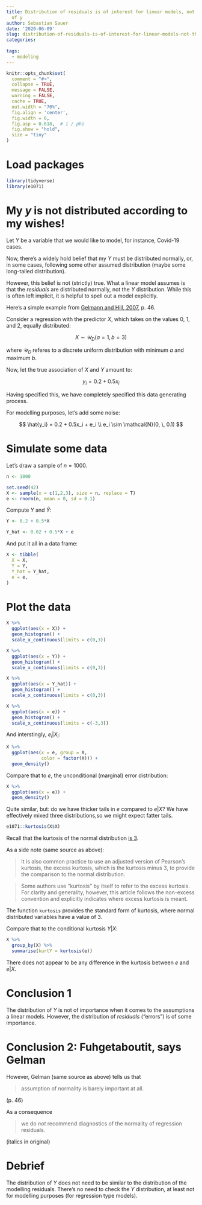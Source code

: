 ```yaml
---
title: Distribution of residuals is of interest for linear models, not the distribution
  of y
author: Sebastian Sauer
date: '2020-06-09'
slug: distribution-of-residuals-is-of-interest-for-linear-models-not-the-distribution-of-y
categories:
  
tags:
  - modeling
---
```




```r
knitr::opts_chunk$set(
  comment = "#>",
  collapse = TRUE,
  message = FALSE,
  warning = FALSE,
  cache = TRUE,
  out.width = "70%",
  fig.align = 'center',
  fig.width = 6,
  fig.asp = 0.618,  # 1 / phi
  fig.show = "hold",
  size = "tiny"
)
```



# Load packages

```r
library(tidyverse)
library(e1071)
```



# My $y$ is not distributed according to my wishes!

Let $Y$ be a variable that we would like to model, for instance, Covid-19 cases.

Now, there's a widely hold belief that my $Y$ must be distributed normally, or, in some cases, following some other assumed distribution (maybe some long-tailed distribution).

However, this belief is not (strictly) true. What a linear model assumes is that the *residuals* are distributed normally, not the $Y$ distribution. While this is often left implicit, it is helpful to spell out a model explicitly. 



Here's a simple example from [Gelmann and Hill, 2007](https://www.amazon.com/Analysis-Regression-Multilevel-Hierarchical-Models/dp/052168689X), p. 46.

Consider a regression with the predictor $X$, which takes on the values 0, 1, and 2, equally distributed:

$$
X \sim \mathcal{U}_D(a=1, b=3)
$$


where $\mathcal{U}_D$ referes to a discrete uniform distribution with minimum $a$ and maximum $b$.

Now, let the true association of $X$ and $Y$ amount to:

$$
y_i = 0.2 + 0.5x_i
$$

Having specified this, we have completely specified this data generating process.

For modelling purposes, let's add some noise:

$$
\hat{y_i} = 0.2 + 0.5x_i + e_i \\
e_i \sim \mathcal{N}(0, \, 0.1)
$$


# Simulate some data

Let's draw a sample of $n=1000$.


```r
n <- 1000

set.seed(42)
X <- sample(x = c(1,2,3), size = n, replace = T)
e <- rnorm(n, mean = 0, sd = 0.1)
```


Compute $Y$ and $\hat{Y}$:

```r
Y <- 0.2 + 0.5*X

Y_hat <- 0.02 + 0.5*X + e

```


And put it all in a data frame:

```r
X <- tibble(
  X = X,
  Y = Y,
  Y_hat = Y_hat,
  e = e,
)
```

# Plot the data 

```r
X %>%
  ggplot(aes(x = X)) +
  geom_histogram() +
  scale_x_continuous(limits = c(0,3))
```

```r
X %>%
  ggplot(aes(x = Y)) +
  geom_histogram() +
  scale_x_continuous(limits = c(0,3))
```


```r
X %>%
  ggplot(aes(x = Y_hat)) +
  geom_histogram() +
  scale_x_continuous(limits = c(0,3))
```


```r
X %>%
  ggplot(aes(x = e)) +
  geom_histogram() +
  scale_x_continuous(limits = c(-3,3))
```


And interstingly, $e_i|X_i$:


```r
X %>%
  ggplot(aes(x = e, group = X, 
             color = factor(X))) +
  geom_density()
```

Compare that to $e$, the unconditional (marginal) error distribution:


```r
X %>%
  ggplot(aes(x = e)) +
  geom_density()
```



Quite similar, but: do we have thicker tails in $e$ compared to $e|X$? We have effectively mixed three distributions,so we might expect fatter tails. 

```r
e1071::kurtosis(X$X)
```

Recall that the kurtosis of the normal distribution [is 3](https://en.wikipedia.org/wiki/Kurtosis).

As a side note (same source as above):

>    It is also common practice to use an adjusted version of Pearson's kurtosis, the excess kurtosis, which is the kurtosis minus 3, to provide the comparison to the normal distribution. 

>   Some authors use "kurtosis" by itself to refer to the excess kurtosis. For clarity and generality, however, this article follows the non-excess convention and explicitly indicates where excess kurtosis is meant.


The function `kurtosis` provides the standard form of kurtosis, where normal distributed variables have a value of 3.



Compare that to the conditional kurtosis $Y|X$:

```r
X %>% 
  group_by(X) %>% 
  summarise(kurtY = kurtosis(e))
```

There does not appear to be any difference in the kurtosis between $e$ and $e|X$.


# Conclusion 1

The distribution of $Y$ is not of importance when it comes to the assumptions a linear models. However, the distribution of *residuals* ("errors") is of some importance.



# Conclusion 2: Fuhgetaboutit, says Gelman

However, Gelman (same source as above) tells us that 

>    assumption of normality is barely important at all.


(p. 46)

As a consequence


>    we do *not* recommend diagnostics of the normality of regression residuals.

(italics in original)


# Debrief

The distribution of $Y$ does not need to be similar to the distribution of the modelling residuals. There's no need to check the $Y$ distribution, at least not for modelling purposes (for regression type models).






